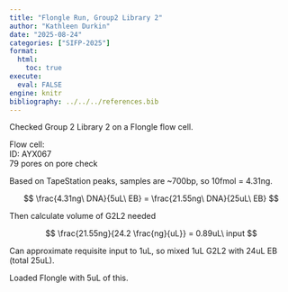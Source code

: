 ```yaml
---
title: "Flongle Run, Group2 Library 2"
author: "Kathleen Durkin"
date: "2025-08-24"
categories: ["SIFP-2025"]
format:
  html:
    toc: true
execute: 
  eval: FALSE
engine: knitr
bibliography: ../../../references.bib
---
```


Checked Group 2 Library 2 on a Flongle flow cell.

Flow cell:\
ID: AYX067\
79 pores on pore check

Based on TapeStation peaks, samples are \~700bp, so 10fmol = 4.31ng.

$$
\frac{4.31ng\ DNA}{5uL\ EB} = \frac{21.55ng\ DNA}{25uL\ EB}
$$

Then calculate volume of G2L2 needed

$$
\frac{21.55ng}{24.2 \frac{ng}{uL}} = 0.89uL\ input
$$

Can approximate requisite input to 1uL, so mixed 1uL G2L2 with 24uL EB (total 25uL).

Loaded Flongle with 5uL of this.
